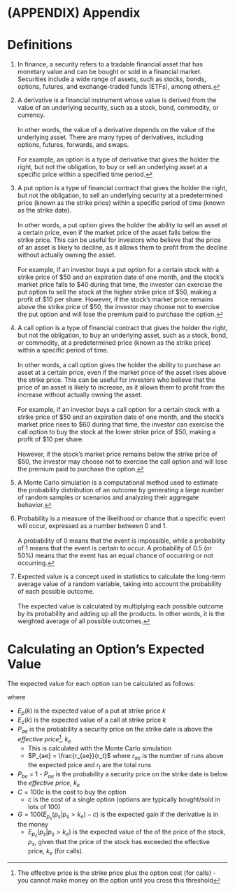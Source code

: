 # (APPENDIX) Appendix {-}

# Definitions {#def}

1. In finance, a security refers to a tradable financial asset that has monetary 
value and can be bought or sold in a financial market. Securities include a wide 
range of assets, such as stocks, bonds, options, futures, and exchange-traded 
funds (ETFs), among others.[↩︎](#intro)

2. A derivative is a financial instrument whose value is derived from the value 
of an underlying security, such as a stock, bond, commodity, or currency.<br>
<br>In other words, the value of a derivative depends on the value of the underlying 
asset. There are many types of derivatives, including options, futures, 
forwards, and swaps.<br><br>For example, an option is a type of derivative that 
gives the holder the right, but not the obligation, to buy or sell an underlying 
asset at a specific price within a specified time period.[↩︎](#intro)

3. A put option is a type of financial contract that gives the holder the right, 
but not the obligation, to sell an underlying security at a predetermined price 
(known as the strike price) within a specific period of time (known as the 
strike date).<br><br>In other words, a put option gives the holder the ability 
to sell an asset at a certain price, even if the market price of the asset falls 
below the strike price. This can be useful for investors who believe that the 
price of an asset is likely to decline, as it allows them to profit from the 
decline without actually owning the asset.<br><br>For example, if an investor 
buys a put option for a certain stock with a strike price of \$50 and an 
expiration date of one month, and the stock’s market price falls to \$40 during 
that time, the investor can exercise the put option to sell the stock at the 
higher strike price of \$50, making a profit of \$10 per share. However, if the 
stock’s market price remains above the strike price of \$50, the investor may 
choose not to exercise the put option and will lose the premium paid to purchase 
the option.[↩︎](#intro)

4. A call option is a type of financial contract that gives the holder the 
right, but not the obligation, to buy an underlying asset, such as a stock, 
bond, or commodity, at a predetermined price (known as the strike price) within 
a specific period of time.<br><br>In other words, a call option gives the holder 
the ability to purchase an asset at a certain price, even if the market price of 
the asset rises above the strike price. This can be useful for investors who 
believe that the price of an asset is likely to increase, as it allows them to 
profit from the increase without actually owning the asset.<br><br>For example, 
if an investor buys a call option for a certain stock with a strike price of 
\$50 and an expiration date of one month, and the stock’s market price rises to 
\$60 during that time, the investor can exercise the call option to buy the 
stock at the lower strike price of \$50, making a profit of \$10 per share.<br>
<br>However, if the stock’s market price remains below the strike price of \$50, 
the investor may choose not to exercise the call option and will lose the 
premium paid to purchase the option.[↩︎](#intro)

5. A Monte Carlo simulation is a computational method used to estimate the 
probability distribution of an outcome by generating a large number of random 
samples or scenarios and analyzing their aggregate behavior.[↩︎](#intro)

6. Probability is a measure of the likelihood or chance that a specific event 
will occur, expressed as a number between 0 and 1.<br><br>A probability of 0 
means that the event is impossible, while a probability of 1 means that the 
event is certain to occur. A probability of 0.5 (or 50%) means that the event 
has an equal chance of occurring or not occurring.[↩︎](#intro)

7. Expected value is a concept used in statistics to calculate the long-term 
average value of a random variable, taking into account the probability of each 
possible outcome.<br><br>The expected value is calculated by multiplying each 
possible outcome by its probability and adding up all the products. In other 
words, it is the weighted average of all possible outcomes.[↩︎](#intro)

# Calculating an Option's Expected Value

The expected value for each option can be calculated as follows:

\begin{equation} 
E_p(k) = (P_{ae} * C) + (P_{be} * G)
(\#eq:puts)
\end{equation} 

\begin{equation} 
E_c(k) = (P_{be} * C) + (P_{ae} * G)
(\#eq:calls)
\end{equation} 

where  

- $E_p(k)$ is the expected value of a put at strike price $k$
- $E_c(k)$ is the expected value of a call at strike price $k$
- $P_{ae}$ is the probability a security price on the strike date is above the 
_effective price_^[The effective price is the strike price plus the option cost 
(for calls) - you cannot make money on the option until you cross this 
threshold], $k_e$
    - This is calculated with the Monte Carlo simulation
    - $P_{ae} = \frac{r_{ae}}{r_t}$ where $r_{ae}$ is the number of runs above 
    the expected price and $r_t$ are the total runs
- $P_{be}$ = 1 - $P_{ae}$ is the probability a security price on the strike date 
is below the _effective price_, $k_e$
- $C = 100c$ is the cost to buy the option
    - $c$ is the cost of a single option (options are typically bought/sold in 
    lots of 100)
- $G = 100(E_{p_s}(p_s|p_s>k_e) - c)$ is the expected gain if the derivative 
is in the money 
    - $E_{p_s}(p_s|p_s>k_e)$ is the expected value of the of the price of the 
    stock, $p_s$, given that the price of the stock has exceeded the effective 
    price, $k_e$ (for calls).

